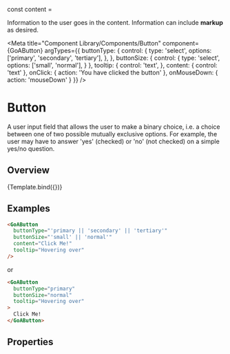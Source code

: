 
const content = <div>Information to the user goes in the content. Information can include <b>markup</b> as desired.</div>


<Meta title="Component Library/Components/Button"
    component={GoAButton}
    argTypes={{
      buttonType: { 
        control: {
          type: 'select',
          options: ['primary', 'secondary', 'tertiary'],
        },
      },
      buttonSize: {
        control: {
          type: 'select', 
          options: ['small', 'normal'],
        }
      },
      tooltip: {
        control: 'text',
      },
      content: { control: 'text' },
      onClick: { action: 'You have clicked the button' },
      onMouseDown: { action: 'mouseDown' }
    }}
 />

# Button
A user input field that allows the user to make a binary choice, i.e. a choice between one of two possible mutually exclusive options. For example, the user may have to answer 'yes' (checked) or 'no' (not checked) on a simple yes/no question.

## Overview

<Canvas>
  <Story name="Variants" height={200}
    args={{
      buttonType: 'primary',
      buttonSize: 'normal',
      content: "Click Me!",
      tooltip: 'hovering',
    }}
  >
     {Template.bind({})}
  </Story>
</Canvas>

## Examples

```html
<GoAButton
  buttonType="'primary || 'secondary' || 'tertiary'"
  buttonSize="'small' || 'normal'"
  content="Click Me!"
  tooltip="Hovering over"
/>
```

or

```html
<GoAButton
  buttonType="primary"
  buttonSize="normal"
  tooltip="Hovering over"
>
  Click Me!
</GoAButton>

```

## Properties
<Description of={GoAButton} />
<ArgsTable of={GoAButton} />
